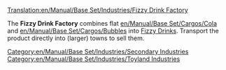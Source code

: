 [[Translation:en/Manual/Base Set/Industries/Fizzy Drink Factory]]

{{en/Manual/Base Set/Industries/Industries|image=en/Manual/Base Set/Industries/FizzyDrinkFactory.png
|name=Fizzy Drink Factory
|climates=[[en/Manual/Climates]]
|accepts=[[en/Manual/Base Set/Cargos/Cola]],[[en/Manual/Base Set/Cargos/Bubbles]]
|produces=[[en/Manual/Base Set/Cargos/Fizzy Drinks]]
|notes=Not present in other [[en/Manual/Climates]].
}}

The '''Fizzy Drink Factory''' combines flat [[en/Manual/Base Set/Cargos/Cola]] and [[en/Manual/Base Set/Cargos/Bubbles]] into [[en/Manual/Base Set/Cargos/Fizzy Drinks|Fizzy Drinks]]. Transport the product directly into (larger) towns to sell them.

{{en/Manual/Base Set/Industries/Navbox Industries}}

[[Category:en/Manual/Base Set/Industries/Secondary Industries]]
[[Category:en/Manual/Base Set/Industries/Toyland Industries]]